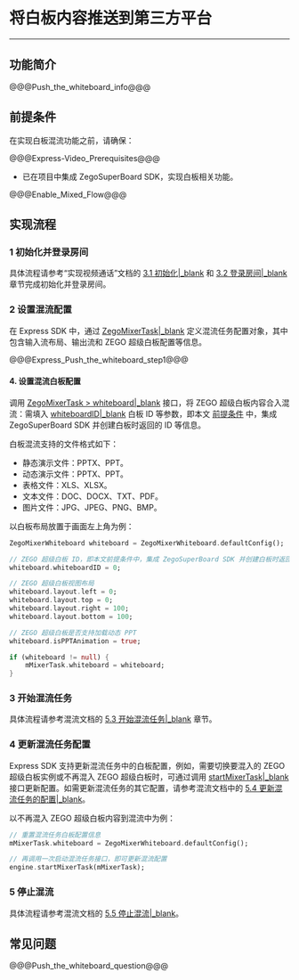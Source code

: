 # 将白板内容推送到第三方平台

- - -

## 功能简介

@@@Push_the_whiteboard_info@@@

## 前提条件

在实现白板混流功能之前，请确保：

@@@Express-Video_Prerequisites@@@
- 已在项目中集成 ZegoSuperBoard SDK，实现白板相关功能。

@@@Enable_Mixed_Flow@@@


## 实现流程

### 1 初始化并登录房间

具体流程请参考“实现视频通话”文档的 [3.1 初始化\|_blank](!Integration/Solution_Implementation#4_1) 和 [3.2 登录房间\|_blank](!Integration/Solution_Implementation#4_2) 章节完成初始化并登录房间。

### 2 设置混流配置

在 Express SDK 中，通过 [ZegoMixerTask\|_blank](/unique-api/express-video-sdk/zh/dart_flutter/zego_express_engine/ZegoMixerTask-class.html) 定义混流任务配置对象，其中包含输入流布局、输出流和 ZEGO 超级白板配置等信息。

@@@Express_Push_the_whiteboard_step1@@@


#### 4. 设置混流白板配置

调用 [ZegoMixerTask > whiteboard\|_blank](/unique-api/express-video-sdk/zh/dart_flutter/zego_express_engine/ZegoMixerTask/whiteboard.html) 接口，将 ZEGO 超级白板内容合入混流：需填入 [whiteboardID\|_blank](/unique-api/express-video-sdk/zh/dart_flutter/zego_express_engine/ZegoMixerWhiteboard/whiteboardID.html) 白板 ID 等参数，即本文 [前提条件](!Push_the_whiteboard#2) 中，集成 ZegoSuperBoard SDK 并创建白板时返回的 ID 等信息。

<div class="mk-hint">

白板混流支持的文件格式如下：
- 静态演示文件：PPTX、PPT。
- 动态演示文件：PPTX、PPT。
- 表格文件：XLS、XLSX。
- 文本文件：DOC、DOCX、TXT、PDF。
- 图片文件：JPG、JPEG、PNG、BMP。

</div>

以白板布局放置于画面左上角为例：

```dart
ZegoMixerWhiteboard whiteboard = ZegoMixerWhiteboard.defaultConfig();

// ZEGO 超级白板 ID，即本文前提条件中，集成 ZegoSuperBoard SDK 并创建白板时返回的 ID
whiteboard.whiteboardID = 0;

// ZEGO 超级白板视图布局
whiteboard.layout.left = 0;
whiteboard.layout.top = 0;
whiteboard.layout.right = 100;
whiteboard.layout.bottom = 100;

// ZEGO 超级白板是否支持加载动态 PPT
whiteboard.isPPTAnimation = true;

if (whiteboard != null) {
    mMixerTask.whiteboard = whiteboard;
}
```

### 3 开始混流任务

具体流程请参考混流文档的 [5.3 开始混流任务\|_blank](!Other_Functions/Mixer#5_3) 章节。


### 4 更新混流任务配置

Express SDK 支持更新混流任务中的白板配置，例如，需要切换要混入的 ZEGO 超级白板实例或不再混入 ZEGO 超级白板时，可通过调用 [startMixerTask\|_blank](/unique-api/express-video-sdk/zh/dart_flutter/zego_express_engine/ZegoExpressEngineMixer/startMixerTask.html) 接口更新配置。如需更新混流任务的其它配置，请参考混流文档中的 [5.4 更新混流任务的配置\|_blank](!Other_Functions/Mixer#5_4)。

以不再混入 ZEGO 超级白板内容到混流中为例：

```dart
// 重置混流任务白板配置信息
mMixerTask.whiteboard = ZegoMixerWhiteboard.defaultConfig();

// 再调用一次启动混流任务接口，即可更新混流配置
engine.startMixerTask(mMixerTask);
```

### 5 停止混流

具体流程请参考混流文档的 [5.5 停止混流\|_blank](!Other_Functions/Mixer#5_5)。


## 常见问题

@@@Push_the_whiteboard_question@@@
